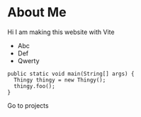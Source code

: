 

# About Me

Hi I am making this website with Vite

- Abc
- Def
- Qwerty

```
public static void main(String[] args) {
  Thingy thingy = new Thingy();
  thingy.foo();
}
```

<Link to={`${basePath}/projects`}>Go to projects</Link>
